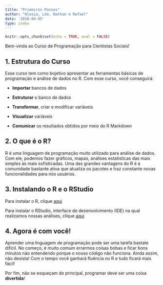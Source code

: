 ```yaml
---
title: "Primeiros Passos"
author: "Alexia, Léo, Nathan e Rafael"
date: '2018-04-05'
type: index
---
```


```r
knitr::opts_chunk$set(echo = TRUE, eval = FALSE)
```

Bem-vinda ao Curso de Programação para Cientistas Sociais!

## 1. Estrutura do Curso

Esse curso tem como bojetivo apresentar as ferramentas básicas de programação e análise de dados no R. Com esse curso, você conseguirá:

- __Importar__ bancos de dados

- __Estruturar__ o banco de dados

- __Transformar__, criar e modificar variáveis

- __Visualizar__ variáveis

- __Comunicar__ os resultados obtidos por meio do R Markdown

## 2. O que é o R?

R é uma linguagem de programação muito utilizado para análise de dados. Com ele, podemos fazer gráficos, mapas, análises estatísticas das mais simples às mais sofisticadas. Uma das grandes vantagens do R é a comunidade bastante ativa que atualiza os pacotes e traz constante novas funcionalidades para nós usuários.

## 3. Instalando o R e o RStudio

Para instalar o R, clique [aqui](https://cran.r-project.org/)

Para instalar o RStudio, interface de desenvolvimento (IDE) na qual realizamos nossas análises, clique [aqui](https://www.rstudio.com/)

## 4. Agora é com você!

Aprender uma linguagem de programação pode ser uma tarefa bastate difícil. No começo, é muito comum errarmos coisas bobas e ficar bons minutos não entendendo porque o nosso código não funciona. Ainda assim, não desista! Com o tempo você ganhará fluência no R e tudo ficará mais fácil!

Por fim, não se esqueçam do principal, programar deve ser uma coisa __divertida__!